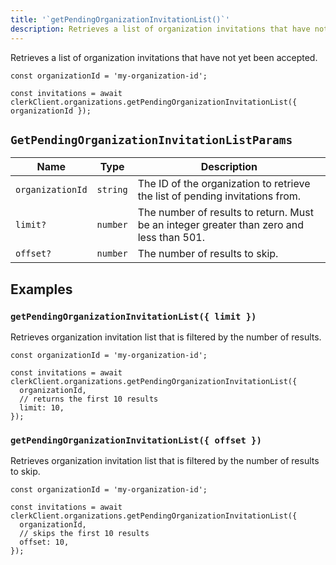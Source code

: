 ```yaml
---
title: '`getPendingOrganizationInvitationList()`'
description: Retrieves a list of organization invitations that have not yet been accepted.
---
```


Retrieves a list of organization invitations that have not yet been accepted.

```tsx
const organizationId = 'my-organization-id';

const invitations = await clerkClient.organizations.getPendingOrganizationInvitationList({ organizationId });
```

## `GetPendingOrganizationInvitationListParams`

| Name | Type | Description |
| --- | --- | --- |
| `organizationId` | `string` | The ID of the organization to retrieve the list of pending invitations from. |
| `limit?` | `number` | The number of results to return. Must be an integer greater than zero and less than 501. |
| `offset?` | `number` | The number of results to skip. |

## Examples

### `getPendingOrganizationInvitationList({ limit })`

Retrieves organization invitation list that is filtered by the number of results.

```tsx
const organizationId = 'my-organization-id';

const invitations = await clerkClient.organizations.getPendingOrganizationInvitationList({
  organizationId,
  // returns the first 10 results
  limit: 10,
});
```

### `getPendingOrganizationInvitationList({ offset })`

Retrieves organization invitation list that is filtered by the number of results to skip.

```tsx
const organizationId = 'my-organization-id';

const invitations = await clerkClient.organizations.getPendingOrganizationInvitationList({
  organizationId,
  // skips the first 10 results
  offset: 10,
});
```
